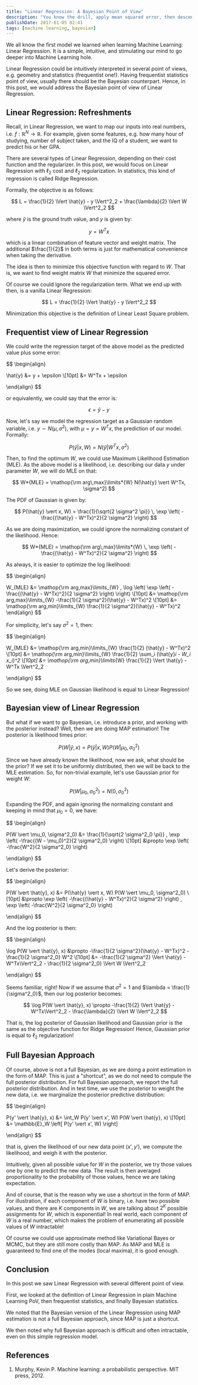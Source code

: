```yaml
---
title: "Linear Regression: A Bayesian Point of View"
description: "You know the drill, apply mean squared error, then descend those gradients. But, what is the intuition of that process in Bayesian PoV?"
publishDate: 2017-01-05 02:41
tags: [machine learning, bayesian]
---
```


We all know the first model we learned when learning Machine Learning: Linear Regression. It is a simple, intuitive, and stimulating our mind to go deeper into Machine Learning hole.

Linear Regression could be intuitively interpreted in several point of views, e.g. geometry and statistics (frequentist one!). Having frequentist statistics point of view, usually there should be the Bayesian counterpart. Hence, in this post, we would address the Bayesian point of view of Linear Regression.

## Linear Regression: Refreshments

Recall, in Linear Regression, we want to map our inputs into real numbers, i.e. $f: \mathbb{R}^N \to \mathbb{R}$. For example, given some features, e.g. how many hour of studying, number of subject taken, and the IQ of a student, we want to predict his or her GPA.

There are several types of Linear Regression, depending on their cost function and the regularizer. In this post, we would focus on Linear Regression with $\ell_2$ cost and $\ell_2$ regularization. In statistics, this kind of regression is called Ridge Regression.

Formally, the objective is as follows:

$$
L = \frac{1}{2} \Vert \hat{y} - y \Vert^2_2 + \frac{\lambda}{2} \Vert W \Vert^2_2
$$

where $\hat{y}$ is the ground truth value, and $y$ is given by:

$$
y = W^Tx
$$

which is a linear combination of feature vector and weight matrix. The additional $\frac{1}{2}$ in both terms is just for mathematical convenience when taking the derivative.

The idea is then to minimize this objective function with regard to $W$. That is, we want to find weight matrix $W$ that minimize the squared error.

Of course we could ignore the regularization term. What we end up with then, is a vanilla Linear Regression:

$$
L = \frac{1}{2} \Vert \hat{y} - y \Vert^2_2
$$

Minimization this objective is the definition of Linear Least Square problem.

## Frequentist view of Linear Regression

We could write the regression target of the above model as the predicted value plus some error:

$$
\begin{align}

\hat{y} &= y + \epsilon \\[10pt]
        &= W^Tx + \epsilon

\end{align}
$$

or equivalently, we could say that the error is:

$$
\epsilon = \hat{y} - y
$$

Now, let's say we model the regression target as a Gaussian random variable, i.e. $y \sim N(\mu, \sigma^2)$, with $\mu = y = W^Tx$, the prediction of our model. Formally:

$$
P(\hat{y} \vert x, W) = N(\hat{y} \vert W^Tx, \sigma^2)
$$

Then, to find the optimum $W$, we could use Maximum Likelihood Estimation (MLE). As the above model is a likelihood, i.e. describing our data $y$ under parameter $W$, we will do MLE on that:

$$
W*{MLE} = \mathop{\rm arg\,max}\limits*{W} N(\hat{y} \vert W^Tx, \sigma^2)
$$

The PDF of Gaussian is given by:

$$
P(\hat{y} \vert x, W) = \frac{1}{\sqrt{2 \sigma^2 \pi}} \, \exp \left( -\frac{(\hat{y} - W^Tx)^2}{2 \sigma^2} \right)
$$

As we are doing maximization, we could ignore the normalizing constant of the likelihood. Hence:

$$
W*{MLE} = \mathop{\rm arg\,max}\limits*{W} \, \exp \left( -\frac{(\hat{y} - W^Tx)^2}{2 \sigma^2} \right)
$$

As always, it is easier to optimize the log likelihood:

$$
\begin{align}

W_{MLE} &= \mathop{\rm arg\,max}\limits_{W} \, \log \left( \exp \left( -\frac{(\hat{y} - W^Tx)^2}{2 \sigma^2} \right) \right) \\[10pt]
        &= \mathop{\rm arg\,max}\limits_{W} -\frac{1}{2 \sigma^2}(\hat{y} - W^Tx)^2 \\[10pt]
        &= \mathop{\rm arg\,min}\limits_{W} \frac{1}{2 \sigma^2}(\hat{y} - W^Tx)^2
\end{align}
$$

For simplicity, let's say $\sigma^2 = 1$, then:

$$
\begin{align}

W_{MLE} &= \mathop{\rm arg\,min}\limits_{W} \frac{1}{2} (\hat{y} - W^Tx)^2 \\[10pt]
        &= \mathop{\rm arg\,min}\limits_{W} \frac{1}{2} \sum_i (\hat{y}_i - W_i x_i)^2 \\[10pt]
        &= \mathop{\rm arg\,min}\limits_{W} \frac{1}{2} \Vert \hat{y} - W^Tx \Vert^2_2

\end{align}
$$

So we see, doing MLE on Gaussian likelihood is equal to Linear Regression!

## Bayesian view of Linear Regression

But what if we want to go Bayesian, i.e. introduce a prior, and working with the posterior instead? Well, then we are doing MAP estimation! The posterior is likelihood times prior:

$$
P(W \vert \hat{y}, x) = P(\hat{y} \vert x, W) P(W \vert \mu_0, \sigma^2_0)
$$

Since we have already known the likelihood, now we ask, what should be the prior? If we set it to be uniformly distributed, then we will be back to the MLE estimation. So, for non-trivial example, let's use Gaussian prior for weight $W$:

$$
P(W \vert \mu_0, \sigma^2_0) = N(0, \sigma^2_0)
$$

Expanding the PDF, and again ignoring the normalizing constant and keeping in mind that $\mu_0 = 0$, we have:

$$
\begin{align}

P(W \vert \mu_0, \sigma^2_0) &= \frac{1}{\sqrt{2 \sigma^2_0 \pi}} \, \exp \left( -\frac{(W - \mu_0)^2}{2 \sigma^2_0} \right) \\[10pt]
                             &\propto \exp \left( -\frac{W^2}{2 \sigma^2_0} \right)

\end{align}
$$

Let's derive the posterior:

$$
\begin{align}

P(W \vert \hat{y}, x) &= P(\hat{y} \vert x, W) P(W \vert \mu_0, \sigma^2_0) \\[10pt]
                      &\propto \exp \left( -\frac{(\hat{y} - W^Tx)^2}{2 \sigma^2} \right) \, \exp \left( -\frac{W^2}{2 \sigma^2_0} \right)

\end{align}
$$

And the log posterior is then:

$$
\begin{align}

\log P(W \vert \hat{y}, x) &\propto -\frac{1}{2 \sigma^2}(\hat{y} - W^Tx)^2 - \frac{1}{2 \sigma^2_0} W^2 \\[10pt]
                           &= -\frac{1}{2 \sigma^2} \Vert \hat{y} - W^Tx\Vert^2_2 - \frac{1}{2 \sigma^2_0} \Vert W \Vert^2_2

\end{align}
$$

Seems familiar, right! Now if we assume that $\sigma^2 = 1$ and $\lambda = \frac{1}{\sigma^2_0}$, then our log posterior becomes:

$$
\log P(W \vert \hat{y}, x) \propto -\frac{1}{2} \Vert \hat{y} - W^Tx\Vert^2_2 - \frac{\lambda}{2} \Vert W \Vert^2_2
$$

That is, the log posterior of Gaussian likelihood and Gaussian prior is the same as the objective function for Ridge Regression! Hence, Gaussian prior is equal to $\ell_2$ regularization!

## Full Bayesian Approach

Of course, above is not a full Bayesian, as we are doing a point estimation in the form of MAP. This is just a "shortcut", as we do not need to compute the full posterior distribution. For full Bayesian approach, we report the full posterior distribution. And in test time, we use the posterior to weight the new data, i.e. we marginalize the posterior predictive distribution:

$$
\begin{align}

P(y' \vert \hat{y}, x) &= \int_W P(y' \vert x', W) P(W \vert \hat{y}, x) \\[10pt]
                       &= \mathbb{E}_W \left[ P(y' \vert x', W) \right]

\end{align}
$$

that is, given the likelihood of our new data point $(x', y')$, we compute the likelihood, and weigh it with the posterior.

Intuitively, given all possible value for $W$ in the posterior, we try those values one by one to predict the new data. The result is then averaged proportionality to the probability of those values, hence we are taking expectation.

And of course, that is the reason why we use a shortcut in the form of MAP. For illustration, if each component of $W$ is binary, i.e. have two possible values, and there are $K$ components in $W$, we are talking about $2^K$ possible assignments for $W$, which is exponential! In real world, each component of $W$ is a real number, which makes the problem of enumerating all possible values of $W$ intractable!

Of course we could use approximate method like Variational Bayes or MCMC, but they are still more costly than MAP. As MAP and MLE is guaranteed to find one of the modes (local maxima), it is good enough.

## Conclusion

In this post we saw Linear Regression with several different point of view.

First, we looked at the definition of Linear Regression in plain Machine Learning PoV, then frequentist statistics, and finally Bayesian statistics.

We noted that the Bayesian version of the Linear Regression using MAP estimation is not a full Bayesian approach, since MAP is just a shortcut.

We then noted why full Bayesian approach is difficult and often intractable, even on this simple regression model.

## References

1. Murphy, Kevin P. Machine learning: a probabilistic perspective. MIT press, 2012.
